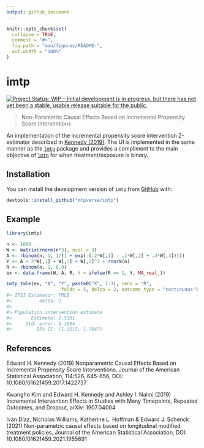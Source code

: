 ```yaml
---
output: github_document
---
```


<!-- README.md is generated from README.Rmd. Please edit that file -->

```r
knitr::opts_chunk$set(
  collapse = TRUE,
  comment = "#>",
  fig.path = "man/figures/README-",
  out.width = "100%"
)
```

# imtp

<!-- badges: start -->
[![Project Status: WIP – Initial development is in progress, but there has not yet been a stable, usable release suitable for the public.](https://www.repostatus.org/badges/latest/wip.svg)](https://www.repostatus.org/#wip)
<!-- badges: end -->

> Non-Parametric Causal Effects Based on Incremental Propensity Score Interventions

An implementation of the incremental propensity score intervention Z-estimator described in [Kennedy (2019)](https://doi.org/10.1080/01621459.2017.1422737). The UI is implemented in the same manner as the [`lmtp`](https://github.com/nt-williams/lmtp) package and provides a compliment to the main objective of [`lmtp`](https://github.com/nt-williams/lmtp) for when treatment/exposure is binary.

## Installation

You can install the development version of `imtp` from [GitHub](https://github.com/) with:

``` r
devtools::install_github("mtpverse/imtp")
```
## Example

```r
library(imtp)

n <- 1000
W <- matrix(rnorm(n*3), ncol = 3)
A <- rbinom(n, 1, 1/(1 + exp(-(.2*W[,1] - .1*W[,2] + .4*W[,3]))))
Y <- A + 2*W[,1] + W[,3] + W[,2]^2 + rnorm(n)
R <- rbinom(n, 1, 0.9)
ex <- data.frame(W, A, R, Y = ifelse(R == 1, Y, NA_real_))

imtp_tmle(ex, "A", "Y", paste0("X", 1:3), cens = "R", 
					folds = 5, delta = 2, outcome_type = "continuous")
#> IPSI Estimator: TMLE
#>          delta: 2
#> 
#> Population intervention estimate
#>       Estimate: 1.5581
#>     Std. error: 0.1054
#>         95% CI: (1.3515, 1.7647)
```

## References

Edward H. Kennedy (2019) Nonparametric Causal Effects Based on Incremental Propensity Score Interventions, Journal of the American Statistical Association, 114:526, 645-656, DOI: 10.1080/01621459.2017.1422737

Kwangho Kim and Edward H. Kennedy and Ashley I. Naimi (2019) Incremental Intervention Effects in Studies with Many Timepoints, Repeated Outcomes, and Dropout, arXiv: 1907.04004

Iván Díaz, Nicholas Williams, Katherine L. Hoffman & Edward J. Schenck (2021) Non-parametric causal effects based on longitudinal modified treatment policies, Journal of the American Statistical Association, DOI: 10.1080/01621459.2021.1955691
